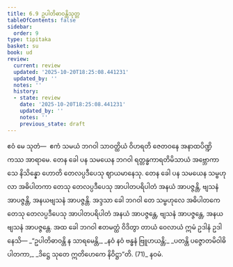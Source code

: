 ```yaml
---
title: 6.9 ဥပါတိဓာဝန္တိသုတ္တ
tableOfContents: false
sidebar:
  order: 9
type: tipitaka
basket: su
book: ud
review:
  current: review
  updated: '2025-10-20T18:25:08.441231'
  updated_by: ''
  notes: ''
  history:
  - state: review
    date: '2025-10-20T18:25:08.441231'
    updated_by: ''
    notes: ''
    previous_state: draft
---
```



<DynamicBreadcrumb />


<ReviewStatus review={frontmatter.review} showDetails={true} />

<HypothesisAnnotation frontmatter={frontmatter} />

<Division number="59" book="ud" e="ch" v="18" p="167">

<Paragraph number="587" book="ud">
ဧဝံ မေ သုတံ—  ဧကံ သမယံ ဘဂဝါ သာဝတ္ထိယံ ဝိဟရတိ ဇေတဝနေ အနာထပိဏ္ဍိကဿ အာရာမေ. တေန ခေါ ပန သမယေန ဘဂဝါ ရတ္တန္ဓကာရတိမိသာယံ အဗ္ဘောကာသေ နိသိန္နော ဟောတိ တေလပ္ပဒီပေသု ဈာယမာနေသု.
</Paragraph>

<Paragraph number="588" book="ud">
တေန ခေါ ပန သမယေန သမ္ဗဟုလာ အဓိပါတကာ တေသု တေလပ္ပဒီပေသု အာပါတပရိပါတံ အနယံ အာပဇ္ဇန္တိ, ဗျသနံ အာပဇ္ဇန္တိ, အနယဗျသနံ အာပဇ္ဇန္တိ. အဒ္ဒသာ ခေါ ဘဂဝါ တေ သမ္ဗဟုလေ အဓိပါတကေ တေသု တေလပ္ပဒီပေသု အာပါတပရိပါတံ အနယံ အာပဇ္ဇန္တေ, ဗျသနံ အာပဇ္ဇန္တေ, အနယဗျသနံ အာပဇ္ဇန္တေ.
</Paragraph>

<Paragraph number="589" book="ud">
အထ ခေါ ဘဂဝါ ဧတမတ္ထံ ဝိဒိတွာ တာယံ ဝေလာယံ ဣမံ ဥဒါနံ ဥဒါနေသိ—
</Paragraph>

<Paragraph number="590" type="verses" book="ud">
_“ဥပါတိဓာဝန္တိ န သာရမေန္တိ,_  
_နဝံ နဝံ ဗန္ဓနံ ဗြူဟယန္တိ;_  
_ပတန္တိ ပဇ္ဇောတမိဝါဓိပါတကာ,_  
_ဒိဋ္ဌေ သုတေ ဣတိဟေကေ နိဝိဋ္ဌာ”တိ. (71)_  


</Paragraph>
</Division>

<Paragraph number="591" type="center" book="ud">
နဝမံ.
</Paragraph>